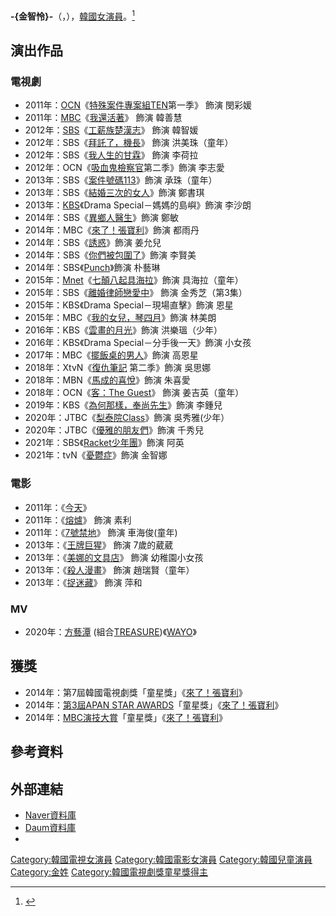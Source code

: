 {{Otheruses|subject=2005年出生的韓國女演員|other=其他同名人物|金志映}}
{{noteTA
|T=zh-hans:金智怜; zh-hant:金智怜;
|1=zh-hans:金智怜; zh-hant:金智怜;
}}
{{藝人
| 姓名 = -{金智怜}-
| 類型 = 女演員
| 圖片 = 14.11.13 멜론 뮤직 어워드 김지영.jpg
| 圖片尺寸 = 
| 圖片替代 = 
| 圖片簡介 = 
| 本名 = 
| 外文名 = 김지영
| 外文 = ko
| 羅馬拼音 = Kim Ji-Young
| 英文名 = 
| 暱稱 = 國民女兒
| 其他藝名 = 
| 國籍 = {{KOR}}
| 出生日期 = {{birth_date_and_age|2005|7|8}}
| 出生地點 = {{KOR}}[[仁川廣域市|仁川廣域市]]
| 宗教信仰 = 
| 語言 = [[韓語|韓語]]
| 職業 = [[演員|演員]]
| 教育程度 = 
| 配偶 = 
| 出道作 = 
| 出道日期 = 2011年
| 代表作 = [[來了！張寶利|來了！張寶利]]
[[馬成的喜悅|馬成的喜悅]]
| 活躍年代 = 
| 唱片公司 = 
| 經紀公司 = [[Sidus_HQ|Sidus HQ]]
| 相關團體 = 
| 網站 = 
}}
{{Infobox Korean name
|hangul = 김지영
|hanja = {{linktext|金|智|怜}}
}} 
'''-{金智怜}-'''{{efn|-{怜}-非憐的簡體字}}（{{lang-ko|김지영}}，{{bd|2005年|7月8日}}），[[韓國|韓國]][[女演員|女演員]]。<ref>{{Cite web |url=http://movie.daum.net/movieperson/Biography.do?personId=282936#filmography&t__nil_main_workList=more |title=Daum資料庫 |accessdate=2014-10-10 |archive-date=2014-10-26 |archive-url=https://web.archive.org/web/20141026102019/http://movie.daum.net/movieperson/Biography.do?personId=282936#filmography&t__nil_main_workList=more |dead-url=no }}</ref>

== 演出作品 ==
=== 電視劇 ===
*2011年：[[OCN|OCN]]《[[特殊案件專案組TEN|特殊案件專案組TEN]]第一季》 飾演 閔彩媛
*2011年：[[文化廣播_(韓國)|MBC]]《[[我還活著|我還活著]]》 飾演 韓善慧
*2012年：[[SBS株式會社|SBS]]《[[工薪族楚漢志|工薪族楚漢志]]》 飾演 韓智媛
*2012年：SBS《[[拜託了，機長|拜託了，機長]]》 飾演 洪美珠（童年）
*2012年：SBS《[[我人生的甘霖|我人生的甘霖]]》 飾演 李荷拉
*2012年：OCN《[[吸血鬼檢察官|吸血鬼檢察官]]第二季》飾演 李志愛
*2013年：SBS《[[案件號碼113|案件號碼113]]》飾演 承珠（童年）
*2013年：SBS《[[結婚三次的女人|結婚三次的女人]]》飾演 鄭書琪
*2013年：[[韓國放送公社|KBS]]《Drama Special－媽媽的島嶼》飾演 李沙朗
*2014年：SBS《[[異鄉人醫生|異鄉人醫生]]》飾演 鄭敏
*2014年：MBC《[[來了！張寶利|來了！張寶利]]》飾演 都雨丹
*2014年：SBS《[[誘惑_(韓國電視劇)|誘惑]]》飾演 姜允兒
*2014年：SBS《[[你們被包圍了|你們被包圍了]]》飾演 李賢美
*2014年：SBS《[[Punch_(電視劇)|Punch]]》飾演 朴藝琳
*2015年：[[Mnet|Mnet]]《[[七顛八起具海拉|七顛八起具海拉]]》飾演 具海拉（童年）
*2015年：SBS《[[離婚律師戀愛中|離婚律師戀愛中]]》 飾演 金秀芝（第3集）
*2015年：KBS《Drama Special－現場直擊》飾演 恩星
*2015年：MBC《[[我的女兒，琴四月|我的女兒，琴四月]]》飾演 林美朗
*2016年：KBS《[[雲畫的月光|雲畫的月光]]》飾演 洪樂瑥（少年）
*2016年：KBS《Drama Special－分手後一天》飾演 小女孩
*2017年：MBC《[[擺飯桌的男人|擺飯桌的男人]]》飾演 高恩星
*2018年：XtvN《[[復仇筆記|復仇筆記]] 第二季》飾演  吳思娜
*2018年：MBN《[[馬成的喜悅|馬成的喜悅]]》飾演 朱喜愛
*2018年：OCN《[[客：The_Guest|客：The Guest]]》 飾演 姜吉英（童年）
*2019年：KBS《[[為何那樣，奉尚先生|為何那樣，奉尚先生]]》飾演 李鍾兒
*2020年：JTBC《[[梨泰院Class|梨泰院Class]]》飾演 吳秀雅(少年）
*2020年：JTBC《[[優雅的朋友們|優雅的朋友們]]》飾演 千秀兒
*2021年：SBS《[[Racket少年團|Racket少年團]]》飾演 阿英
*2021年：tvN《[[憂鬱症_(電視劇)|憂鬱症]]》飾演 金智娜

=== 電影 ===
*2011年：《[[今天|今天]]》
*2011年：《[[熔炉_(电影)|熔爐]]》 飾演 素利
*2011年：《[[7號禁地|7號禁地]]》 飾演 車海俊(童年)
*2013年：《[[王牌巨猩|王牌巨猩]]》 飾演 7歲的葳葳
*2013年：《[[美娜的文具店|美娜的文具店]]》 飾演 幼稚園小女孩
*2013年：《[[殺人漫畫|殺人漫畫]]》 飾演 趙瑞賢（童年）
*2013年：《[[捉迷藏_(電影)|捉迷藏]]》 飾演 萍和

=== MV ===
*2020年：[[方藝潭|方藝潭]] (組合[[TREASURE|TREASURE]])《[[WAYO|WAYO]]》

== 獲獎 ==
*2014年：第7屆韓國電視劇獎「童星獎」《[[來了！張寶利|來了！張寶利]]》
*2014年：[[大田電視劇節|第3屆APAN STAR AWARDS]]「童星獎」《[[來了！張寶利|來了！張寶利]]》
*2014年：[[2014_MBC演技大賞|MBC演技大賞]]「童星獎」《[[來了！張寶利|來了！張寶利]]》

== 參考資料 ==
{{reflist}}
{{notelist|iger=}}

== 外部連結 ==
*[http://people.search.naver.com/search.naver?where=nexearch&query=%EA%B9%80%EC%A7%80%EC%98%81&sm=tab_etc&ie=utf8&key=PeopleService&os=531619 Naver資料庫] {{Wayback|url=http://people.search.naver.com/search.naver?where=nexearch&query=%EA%B9%80%EC%A7%80%EC%98%81&sm=tab_etc&ie=utf8&key=PeopleService&os=531619 |date=20141017121715 }}{{ko}}
*[http://movie.daum.net/movieperson/Biography.do?personId=282936#filmography&t__nil_main_workList=more Daum資料庫] {{Wayback|url=http://movie.daum.net/movieperson/Biography.do?personId=282936#filmography&t__nil_main_workList=more |date=20141026102019 }}
*{{Instagram|kimjiyoung0708}}

{{SidusHQ}}
{{DEFAULTSORT: Kim Ji Young}}
[[Category:韓國電視女演員|Category:韓國電視女演員]]
[[Category:韓國電影女演員|Category:韓國電影女演員]]
[[Category:韓國兒童演員|Category:韓國兒童演員]]
[[Category:金姓|Category:金姓]]
[[Category:韓國電視劇獎童星獎得主|Category:韓國電視劇獎童星獎得主]]